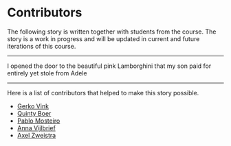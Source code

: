 # Contributors {.unnumbered}

The following story is written together with students from the course. The story is a work in progress and will be updated in current and future iterations of this course. 

---

I opened the door to the beautiful pink Lamborghini that my son paid for entirely yet stole from Adele


---

Here is a list of contributors that helped to make this story possible.

- [Gerko Vink](https:/wwww.github.com/gerkovink)
- [Quinty Boer](https://github.com/quintyboer)
- [Pablo Mosteiro](https://www.uu.nl/staff/PJMosteiroRomero)
- [Anna Vijlbrief](https://github.com/AJV304)
- [Axel Zweistra](https://github.com/AxelZweistra)
